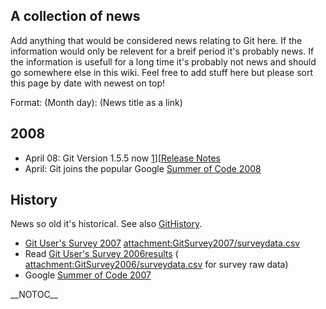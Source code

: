 == A collection of news ==
Add anything that would be considered news relating to Git here. If the information would only be relevent for a breif period it's probably news. If the information is usefull for a long time it's probably not news and should go somewhere else in this wiki. Feel free to add stuff here but please sort this page by date with newest on top!

Format: (Month day): (News title as a link)

== 2008 ==

* April 08: Git Version 1.5.5 now [http://kernel.org/pub/software/scm/git/|available]][[http://www.kernel.org/pub/software/scm/git/docs/RelNotes-1.5.5.txt Release Notes]
* April: Git joins the popular Google [[SoC2008Ideas|Summer of Code 2008]]

== History ==
News so old it's historical. See also [[GitHistory]].

* [[GitSurvey2007|Git User's Survey 2007]] [[attachment:GitSurvey2007/surveydata.csv]]
* Read [[GitSurvey2006|Git User's Survey 2006]]results ( [[attachment:GitSurvey2006/surveydata.csv]] for survey raw data)
* Google [[SoC2007Ideas|Summer of Code 2007]]

__NOTOC__